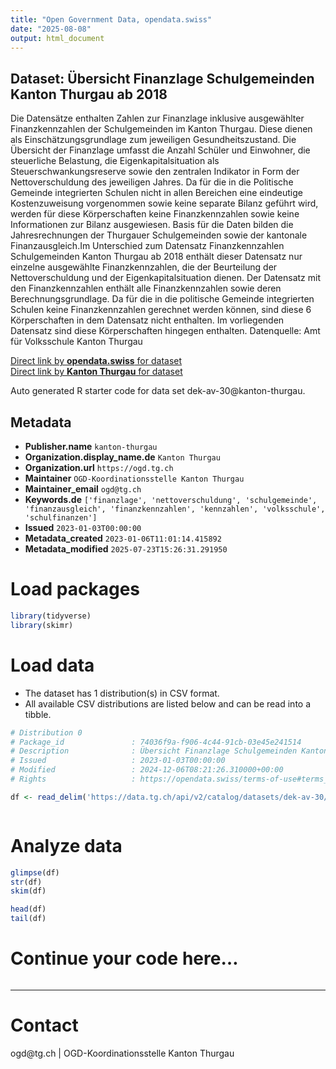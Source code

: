 ```yaml
---
title: "Open Government Data, opendata.swiss"
date: "2025-08-08"
output: html_document
---
```


## Dataset: Übersicht Finanzlage Schulgemeinden Kanton Thurgau ab 2018

Die Datensätze enthalten Zahlen zur Finanzlage inklusive ausgewählter Finanzkennzahlen der Schulgemeinden im Kanton Thurgau. Diese dienen als Einschätzungsgrundlage zum jeweiligen Gesundheitszustand. Die Übersicht der Finanzlage umfasst die Anzahl Schüler und Einwohner, die steuerliche Belastung, die Eigenkapitalsituation als Steuerschwankungsreserve sowie den zentralen Indikator in Form der Nettoverschuldung des jeweiligen Jahres. Da für die in die Politische Gemeinde integrierten Schulen nicht in allen Bereichen eine eindeutige Kostenzuweisung vorgenommen sowie keine separate Bilanz geführt wird, werden für diese Körperschaften keine Finanzkennzahlen sowie keine Informationen zur Bilanz ausgewiesen. Basis für die Daten bilden die Jahresrechnungen der Thurgauer Schulgemeinden sowie der kantonale Finanzausgleich.Im Unterschied zum Datensatz Finanzkennzahlen Schulgemeinden Kanton Thurgau ab 2018 enthält dieser Datensatz nur einzelne ausgewählte Finanzkennzahlen, die der Beurteilung der Nettoverschuldung und der Eigenkapitalsituation dienen. Der Datensatz mit den Finanzkennzahlen enthält alle Finanzkennzahlen sowie deren Berechnungsgrundlage. Da für die in die politische Gemeinde integrierten Schulen keine Finanzkennzahlen gerechnet werden können, sind diese 6 Körperschaften in dem Datensatz nicht enthalten. Im vorliegenden Datensatz sind diese Körperschaften hingegen enthalten. Datenquelle: Amt für Volksschule Kanton Thurgau

[Direct link by **opendata.swiss** for dataset](https://opendata.swiss/de/dataset/ubersicht-finanzlage-schulgemeinden-kanton-thurgau-ab-2018)<br>
[Direct link by **Kanton Thurgau** for dataset](https://data.tg.ch/explore/dataset/dek-av-30/)

Auto generated R starter code for data set dek-av-30@kanton-thurgau.

## Metadata

- **Publisher.name** `kanton-thurgau`
- **Organization.display_name.de** `Kanton Thurgau`
- **Organization.url** `https://ogd.tg.ch`
- **Maintainer** `OGD-Koordinationsstelle Kanton Thurgau`
- **Maintainer_email** `ogd@tg.ch`
- **Keywords.de** `['finanzlage', 'nettoverschuldung', 'schulgemeinde', 'finanzausgleich', 'finanzkennzahlen', 'kennzahlen', 'volksschule', 'schulfinanzen']`
- **Issued** `2023-01-03T00:00:00`
- **Metadata_created** `2023-01-06T11:01:14.415892`
- **Metadata_modified** `2025-07-23T15:26:31.291950`


# Load packages

```r

library(tidyverse)
library(skimr)

```

# Load data

-   The dataset has 1 distribution(s) in CSV format.
-   All available CSV distributions are listed below and can be read into a tibble.

```r

# Distribution 0
# Package_id               : 74036f9a-f906-4c44-91cb-03e45e241514
# Description              : Übersicht Finanzlage Schulgemeinden Kanton Thurgau ab 2018 (csv)
# Issued                   : 2023-01-03T00:00:00
# Modified                 : 2024-12-06T08:21:26.310000+00:00
# Rights                   : https://opendata.swiss/terms-of-use#terms_by

df <- read_delim('https://data.tg.ch/api/v2/catalog/datasets/dek-av-30/exports/csv?use_labels=true')



```

# Analyze data

```r

glimpse(df)
str(df)
skim(df)

head(df)
tail(df)

```

# Continue your code here...

```r

```

------------------------------------------------------------------------

# Contact

ogd@tg.ch | OGD-Koordinationsstelle Kanton Thurgau
